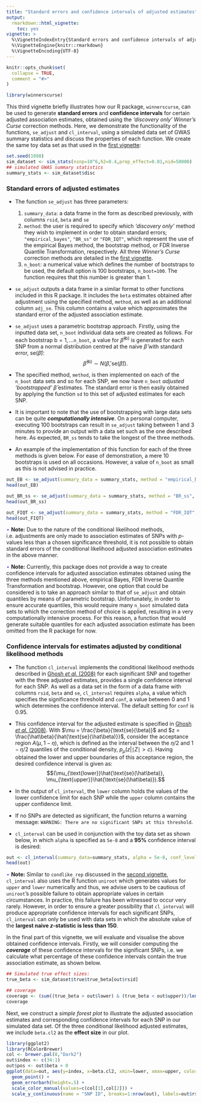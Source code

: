 ```yaml
---
title: "Standard errors and confidence intervals of adjusted estimates"
output: 
  rmarkdown::html_vignette:
    toc: yes
vignette: >
  %\VignetteIndexEntry{Standard errors and confidence intervals of adjusted estimates}
  %\VignetteEngine{knitr::rmarkdown}
  %\VignetteEncoding{UTF-8}
---
```


```r
knitr::opts_chunk$set(
  collapse = TRUE,
  comment = "#>"
)
```

```r
library(winnerscurse)
```


This third vignette briefly illustrates how our R package, `winnerscurse`, can be used to generate **standard errors** and **confidence intervals** for certain adjusted association estimates, obtained using the *'discovery only'* *Winner's Curse* correction methods. Here, we demonstrate the functionality of the functions, `se_adjust` and `cl_interval`, using a simulated data set of GWAS summary statistics and discuss the properties of each function. We create the same toy data set as that used in the [first vignette](https://amandaforde.github.io/winnerscurse/articles/winners_curse_methods.html):

```r
set.seed(1998)
sim_dataset <- sim_stats(nsnp=10^6,h2=0.4,prop_effect=0.01,nid=50000)
## simulated GWAS summary statistics
summary_stats <- sim_dataset$disc
```


### Standard errors of adjusted estimates 

- The function `se_adjust` has three parameters: 
  1. `summary_data`: a data frame in the form as described previously, with columns `rsid`, `beta` and `se`
  2. `method`: the user is required to specify which *'discovery only'* method they wish to implement in order to obtain standard errors; `"empirical_bayes"`, `"BR_ss"` or `"FDR_IQT"`, which represent the use of the empirical Bayes method, the bootstrap method, or FDR Inverse Quantile Transformation, respectively. All three *Winner's Curse* correction methods are detailed in the [first vignette](https://amandaforde.github.io/winnerscurse/articles/winners_curse_methods.html). 
  3. `n_boot`: a numerical value which defines the number of bootstraps to be used, the default option is 100 bootstraps, `n_boot=100`. The function requires that this number is greater than 1. 


-  `se_adjust` outputs a data frame in a similar format to other functions included in this R package. It includes the `beta` estimates obtained after adjustment using the specified method, `method`, as well as an additional column `adj_se`. This column contains a value which approximates the standard error of the adjusted association estimate.   
 
- `se_adjust` uses a parametric bootstrap approach. Firstly, using the inputted data set, `n_boot` individual data sets are created as follows. For each bootstrap $\text{b} = 1, \dots$`n_boot`, a value for $\hat\beta^{(\text{b})}$ is generated for each SNP from a normal distribution centred at the naive $\hat\beta$ with standard error, $\text{se}(\hat\beta)$: $$\hat\beta^{(\text{b})} \sim N(\hat\beta, \text{se}(\hat\beta)).$$

- The specified method, `method`, is then implemented on each of the `n_boot` data sets and so for each SNP, we now have `n_boot` *adjusted 'bootstrapped'* $\hat\beta$ estimates. The standard error is then easily obtained by applying the function `sd` to this set of adjusted estimates for each SNP.

- It is important to note that the use of bootstrapping with large data sets can be quite ***computationally intensive***. On a personal computer, executing 100 bootstraps can result in `se_adjust` taking between 1 and 3 minutes to provide an output with a data set such as the one described here. As expected, `BR_ss` tends to take the longest of the three methods.

- An example of the implementation of this function for each of the three methods is given below. For ease of demonstration, a mere 10 bootstraps is used on all occasions. However, a value of `n_boot` as small as this is not advised in practice.

```r
out_EB <- se_adjust(summary_data = summary_stats, method = "empirical_bayes", n_boot=10)
head(out_EB)

out_BR_ss <- se_adjust(summary_data = summary_stats, method = "BR_ss", n_boot=10)
head(out_BR_ss)

out_FIQT <- se_adjust(summary_data = summary_stats, method = "FDR_IQT", n_boot=10)
head(out_FIQT)
```

[$\star$]{style="color: blue;"} **Note:** Due to the nature of the conditional likelihood methods, i.e. adjustments are only made to association estimates of SNPs with $p$-values less than a chosen significance threshold, it is not possible to obtain standard errors of the conditional likelihood adjusted association estimates in the above manner. 

[$\star$]{style="color: blue;"} **Note:** Currently, this package does not provide a way to create confidence intervals for adjusted association estimates obtained using the three methods mentioned above, empirical Bayes, FDR Inverse Quantile Transformation and bootstrap. However, one option that could be considered is to take an approach similar to that of `se_adjust` and obtain quantiles by means of parametric bootstrap. Unfortunately, in order to ensure accurate quantiles, this would require many `n_boot` simulated data sets to which the correction method of choice is applied, resulting in a very computationally intensive process. For this reason, a function that would generate suitable quantiles for each adjusted association estimate has been omitted from the R package for now.  


### Confidence intervals for estimates adjusted by conditional likelihood methods 

- The function `cl_interval` implements the conditional likelihood methods described in [Ghosh *et al.* (2008)](https://www.ncbi.nlm.nih.gov/pmc/articles/PMC2665019/) for each significant SNP and together with the three adjusted estimates, provides a single confidence interval for each SNP. As well as a data set in the form of a data frame with columns `rsid`, `beta` and `se`, `cl_interval` requires `alpha`, a value which specifies the significance threshold and `conf`, a value between 0 and 1 which determines the confidence interval. The default setting for `conf` is 0.95. 

- This confidence interval for the adjusted estimate is specified in [Ghosh *et al.* (2008)](https://www.ncbi.nlm.nih.gov/pmc/articles/PMC2665019/). With $\mu = \frac{\beta}{\text{se}(\beta)}$ and $z = \frac{\hat\beta}{\hat{\text{se}(\hat\beta)}}$, consider the acceptance region $A(\mu,1-\eta)$, which is defined as the interval between the $\eta/2$ and $1-\eta/2$ quantiles of the conditional density, $p_{\mu}(z | \mid Z \mid > c )$. Having obtained the lower and upper boundaries of this acceptance region, the desired confidence interval is given as: $$(\mu_{\text{lower}}\hat{\text{se}(\hat\beta)}, \mu_{\text{upper}}\hat{\text{se}(\hat\beta)}).$$                           

- In the output of `cl_interval`, the `lower` column holds the values of the lower confidence limit for each SNP while the `upper` column contains the upper confidence limit. 

- If no SNPs are detected as significant, the function returns a warning message: `WARNING: There are no significant SNPs at this threshold`. 

- `cl_interval` can be used in conjunction with the toy data set as shown below, in which `alpha` is specified as `5e-8` and a **95%** confidence interval is desired: 

```r
out <- cl_interval(summary_data=summary_stats, alpha = 5e-8, conf_level=0.95)
head(out)
```


[$\star$]{style="color: blue;"} **Note:** Similar to `condlike_rep` discussed in the [second vignette](https://amandaforde.github.io/winnerscurse/articles/discovery_replication.html), `cl_interval` also uses the R function `uniroot` which generates values for `upper` and `lower` numerically and thus, we advise users to be cautious of `uniroot`'s possible failure to obtain appropriate values in certain circumstances. In practice, this failure has been witnessed to occur very rarely. However, in order to ensure a greater possibility that `cl_interval` will produce appropriate confidence intervals for each significant SNPs, `cl_interval` can only be used with data sets in which the absolute value of the **largest naive $z$-statistic is less than 150**. 


In the final part of this vignette, we will evaluate and visualise the above obtained confidence intervals. Firstly, we will consider computing the ***coverage*** of these confidence intervals for the significant SNPs, i.e. we calculate what percentage of these confidence intervals contain the true association estimate, as shown below.

```r
## Simulated true effect sizes:
true_beta <- sim_dataset$true$true_beta[out$rsid]

## coverage
coverage <- (sum((true_beta > out$lower) & (true_beta < out$upper))/length(true_beta))*100
coverage
```
Next, we construct a *simple forest plot* to illustrate the adjusted association estimates and corresponding confidence intervals for each SNP in our simulated data set. Of the three conditional likelihood adjusted estimates, we include `beta.cl2` as the **effect size** in our plot. 

```r
library(ggplot2)
library(RColorBrewer)
col <- brewer.pal(8,"Dark2")
out$index <- c(34:1)
out$pos <- out$beta > 0
ggplot(data=out, aes(y=index, x=beta.cl2, xmin=lower, xmax=upper, color=pos)) +
  geom_point() +
  geom_errorbarh(height=.5) +
  scale_color_manual(values=c(col[1],col[2])) +
  scale_y_continuous(name = "SNP ID", breaks=1:nrow(out), labels=out$rsid) + xlab(expression(paste("Effect size of sig. SNPs at  ", 5%*%10^-8))) + theme_bw() + geom_vline(xintercept=0, colour="black",linetype='dashed', alpha=.5) +  theme(text = element_text(size=10),legend.position="none") 
```


$~$
$~$



